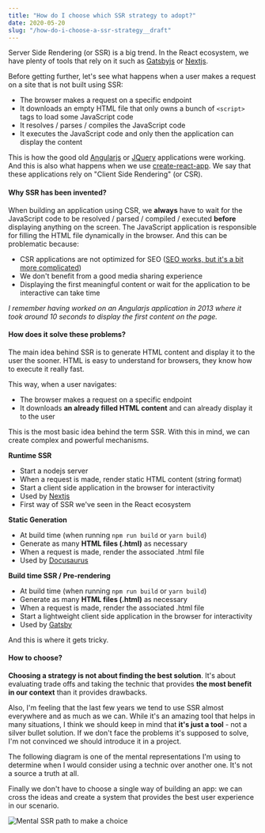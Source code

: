 ```yaml
---
title: "How do I choose which SSR strategy to adopt?"
date: 2020-05-20
slug: "/how-do-i-choose-a-ssr-strategy__draft"
---
```


Server Side Rendering (or SSR) is a big trend. In the React ecosystem, we have plenty of tools that rely on it such as [Gatsbyjs](https://www.gatsbyjs.org/) or [Nextjs](https://nextjs.org/).

Before getting further, let's see what happens when a user makes a request on a site that is not built using SSR:

- The browser makes a request on a specific endpoint
- It downloads an empty HTML file that only owns a bunch of `<script>` tags to load some JavaScript code
- It resolves / parses / compiles the JavaScript code
- It executes the JavaScript code and only then the application can display the content

This is how the good old [Angularjs](https://angularjs.org/) or [JQuery](https://jquery.com/) applications were working. And this is also what happens when we use [create-react-app](https://github.com/facebook/create-react-app).
We say that these applications rely on "Client Side Rendering" (or CSR).

#### Why SSR has been invented?

When building an application using CSR, we **always** have to wait for the JavaScript code to be resolved / parsed / compiled / executed **before** displaying anything on the screen.
The JavaScript application is responsible for filling the HTML file dynamically in the browser.
And this can be problematic because:

- CSR applications are not optimized for SEO ([SEO works, but it's a bit more complicated](https://developers.google.com/web/updates/2019/02/rendering-on-the-web#seo))
- We don't benefit from a good media sharing experience
- Displaying the first meaningful content or wait for the application to be interactive can take time

_I remember having worked on an Angularjs application in 2013 where it took around 10 seconds to display the first content on the page._

#### How does it solve these problems?

The main idea behind SSR is to generate HTML content and display it to the user the sooner. HTML is easy to understand for browsers, they know how to execute it really fast.

This way, when a user navigates:

- The browser makes a request on a specific endpoint
- It downloads **an already filled HTML content** and can already display it to the user

This is the most basic idea behind the term SSR. With this in mind, we can create complex and powerful mechanisms.


**Runtime SSR**

- Start a nodejs server
- When a request is made, render static HTML content (string format)
- Start a client side application in the browser for interactivity
- Used by [Nextjs](https://nextjs.org/)
- First way of SSR we've seen in the React ecosystem

**Static Generation**

- At build time (when running `npm run build` or `yarn build`)
- Generate as many **HTML files (.html)** as necessary
- When a request is made, render the associated .html file
- Used by [Docusaurus](https://docusaurus.io/)

**Build time SSR / Pre-rendering**

- At build time (when running `npm run build` or `yarn build`)
- Generate as many **HTML files (.html)** as necessary
- When a request is made, render the associated .html file
- Start a lightweight client side application in the browser for interactivity
- Used by [Gatsby](https://www.gatsbyjs.org/)


And this is where it gets tricky.

#### How to choose?

**Choosing a strategy is not about finding the best solution**. It's about evaluating trade offs and taking the
technic that provides **the most benefit in our context** than it provides drawbacks.

Also, I'm feeling that the last few years we tend to use SSR almost everywhere and as much as we can.
While it's an amazing tool that helps in many situations, I think
we should keep in mind that **it's just a tool** - not a silver bullet solution. If we don't face the problems it's supposed to solve, I'm not convinced we should introduce it in a project.

The following diagram is one of the mental representations I'm using to determine when I would consider using a technic over another one. It's not a source a truth at all. 

Finally we don't have to choose a single way of building an app: we can cross the ideas and create a system that provides the best user experience in our scenario.


![Mental SSR path to make a choice](./ssr.png)
